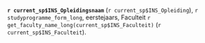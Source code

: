 **`r current_sp$INS_Opleidingsnaam`** (`r current_sp$INS_Opleiding`), `r studyprogramme_form_long`, eerstejaars, Faculteit `r get_faculty_name_long(current_sp$INS_Faculteit)` (`r current_sp$INS_Faculteit`).

 

